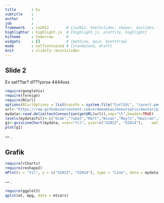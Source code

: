 ```yaml
---
title       : Ev
subtitle    : 
author      : 
job         : 
framework   : io2012        # {io2012, html5slides, shower, dzslides, ...}
highlighter : highlight.js  # {highlight.js, prettify, highlight}
hitheme     : tomorrow      # 
widgets     : []            # {mathjax, quiz, bootstrap}
mode        : selfcontained # {standalone, draft}
knit        : slidify::knit2slides
---
```




## Slide 2

Ev sat??lar? d???yorsa 4444sss

```r
require(googleVis)
require(foreign)
require(RCurl)
options(RCurlOptions = list(cainfo = system.file("CurlSSL", "cacert.pem", package = "RCurl")))
url<-"https://raw.githubusercontent.com/erdemakkas/konutsatis/master/pivot2.txt"
mydata<-read.delim(textConnection(getURL(url)),sep="\t",header=TRUE)
levels(mydata$Yil)<-c("Ocak","?ubat","Mart","Nisan","May?s","Haziran","Temmuz","A?ustos","Eyl?l","Ekim","Kas?m","Aral?k")
g1<-gvisLineChart(mydata, xvar="Yil", yvar=c("X2013", "X2014"),    options=list(title="Hello World"))
plot(g1)

```

--- .

## Grafik

```r
require(rCharts)
require(reshape2)
mPlot(x = "Yil", y = c("X2013", "X2014"), type = "Line", data = mydata)


```

--- .

```r
require(ggplot2)
qplot(wt, mpg, data = mtcars)
```

